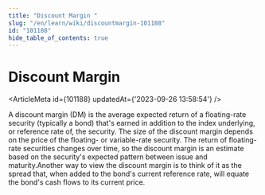 ```yaml
---
title: "Discount Margin "
slug: "/en/learn/wiki/discountmargin-101188"
id: "101188"
hide_table_of_contents: true
---
```



# Discount Margin 

<ArticleMeta id={101188} updatedAt={'2023-09-26 13:58:54'} />
<div className='border-solid border-b border-t-0 my-4 border-[var(--ifm-color-gray-300)]' />

A discount margin (DM) is the average expected return of a floating-rate security (typically a bond) that's earned in addition to the index underlying, or reference rate of, the security. The size of the discount margin depends on the price of the floating- or variable-rate security. The return of floating-rate securities changes over time, so the discount margin is an estimate based on the security's expected pattern between issue and maturity.Another way to view the discount margin is to think of it as the spread that, when added to the bond's current reference rate, will equate the bond's cash flows to its current price.
